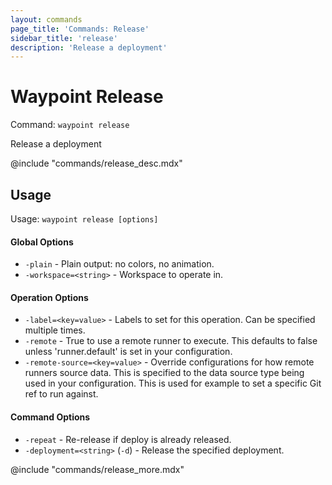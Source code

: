 ```yaml
---
layout: commands
page_title: 'Commands: Release'
sidebar_title: 'release'
description: 'Release a deployment'
---
```


# Waypoint Release

Command: `waypoint release`

Release a deployment

@include "commands/release_desc.mdx"

## Usage

Usage: `waypoint release [options]`

#### Global Options

- `-plain` - Plain output: no colors, no animation.
- `-workspace=<string>` - Workspace to operate in.

#### Operation Options

- `-label=<key=value>` - Labels to set for this operation. Can be specified multiple times.
- `-remote` - True to use a remote runner to execute. This defaults to false
  unless 'runner.default' is set in your configuration.
- `-remote-source=<key=value>` - Override configurations for how remote runners source data. This is specified to the data source type being used in your configuration. This is used for example to set a specific Git ref to run against.

#### Command Options

- `-repeat` - Re-release if deploy is already released.
- `-deployment=<string>` (`-d`) - Release the specified deployment.

@include "commands/release_more.mdx"
